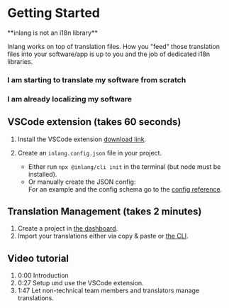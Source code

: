 
# Getting Started

  <Callout>
    **inlang is not an i18n library**
  
  Inlang works on top of translation files. How you "feed" those translation files into your software/app
  is up to you and the job of dedicated i18n libraries.  
  </Callout>

  
  ### I am starting to translate my software from scratch
  
  
  
  
  ### I am already localizing my software


## VSCode extension (takes 60 seconds)

1. Install the VSCode extension [download link](https://marketplace.visualstudio.com/items?itemName=inlang.vs-code-extension).
2. Create an `inlang.config.json` file in your project.

   - Either run `npx @inlang/cli init` in the terminal (but node must be installed).
   - Or manually create the JSON config:  
     For an example and the config schema go to the [config reference](/docs/reference/config).

## Translation Management (takes 2 minutes)

1. Create a project in [the dashboard](https://app.inlang.dev).
2. Import your translations either via copy & paste or [the CLI](/docs/reference/cli).

## Video tutorial

1.  0:00 Introduction
2.  0:27 Setup und use the VSCode extension.
3.  1:47 Let non-technical team members and translators manage translations.

<br />

<ReactPlayer url="https://youtu.be/cEjEAcAFfsA" controls={true} />

